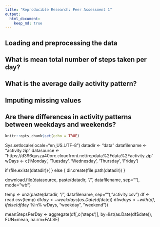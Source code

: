 ```yaml
---
title: "Reproducible Research: Peer Assessment 1"
output: 
  html_document:
    keep_md: true
---
```



## Loading and preprocessing the data



## What is mean total number of steps taken per day?



## What is the average daily activity pattern?



## Imputing missing values



## Are there differences in activity patterns between weekdays and weekends?

```r
knitr::opts_chunk$set(echo = TRUE)
```

Sys.setlocale(locale="en_US.UTF-8")
datadir <- "data"
datafilename <- "activity.zip"
datasource <- "https://d396qusza40orc.cloudfront.net/repdata%2Fdata%2Factivity.zip"
wDays <- c('Monday', 'Tuesday', 'Wednesday', 'Thursday', 'Friday')

if (file.exists(datadir)){
} else {
    dir.create(file.path(datadir))
}

download.file(datasource, paste(datadir, "/", datafilename, sep=""), mode="wb")

temp <- unz(paste(datadir, "/", datafilename, sep=""), "activity.csv")
df <- read.csv(temp)
df$day <- weekdays(as.Date(df$date))
df$wdays <- with(df, ifelse(df$day %in% wDays, "weekday", "weekend"))

meanStepsPerDay <- aggregate(df[,c('steps')], by=list(as.Date(df$date)), FUN=mean, na.rm=FALSE)
